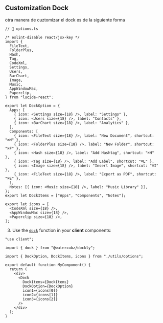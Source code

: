 ## Customization Dock

otra manera de cuztomizar el dock es de la siguiente forma

```tsx {18,24, 32}
// 📃 options.ts

/* eslint-disable react/jsx-key */
import {
  FileText,
  FolderPlus,
  Hash,
  Tag,
  CodeXml,
  Settings,
  Users,
  BarChart,
  Image,
  Music,
  AppWindowMac,
  Paperclip,
} from "lucide-react";

export let DockOption = {
  Apps: [
    { icon: <Settings size={18} />, label: "Settings" },
    { icon: <Users size={18} />, label: "Contacts" },
    { icon: <BarChart size={18} />, label: "Analytics" },
  ],
  Components: [
    { icon: <FileText size={18} />, label: "New Document", shortcut: "⌘N" },
    { icon: <FolderPlus size={18} />, label: "New Folder", shortcut: "⌘F" },
    { icon: <Hash size={18} />, label: "Add Hashtag", shortcut: "⌘H" },
    { icon: <Tag size={18} />, label: "Add Label", shortcut: "⌘L" },
    { icon: <Image size={18} />, label: "Insert Image", shortcut: "⌘I" },
    { icon: <FileText size={18} />, label: "Export as PDF", shortcut: "⌘E" },
  ],
  Notes: [{ icon: <Music size={18} />, label: "Music Library" }],
};
export let DockItems = ["Apps", "Components", "Notes"];

export let icons = [
  <CodeXml size={18} />,
  <AppWindowMac size={18} />,
  <Paperclip size={18} />,
];
```

3. Use the [`dock`](/) function in your **client** components:

```tsx {10-16}
"use client";

import { dock } from "@watercubz/dockly";

import { DockOption, DockItems, icons } from "./utils/options";

export default function MyComponent() {
  return (
    <div>
      <Dock
        DockItems={DockItems}
        DockOption={DockOption}
        icon1={icons[0]}
        icon2={icons[1]}
        icon3={icons[2]}
      />
    </div>
  );
}
```
